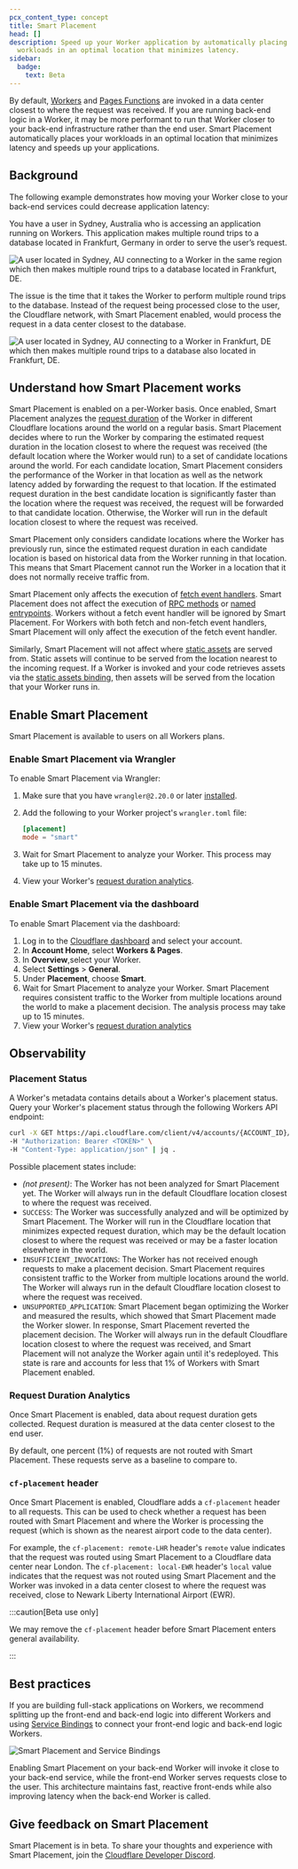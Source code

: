 ```yaml
---
pcx_content_type: concept
title: Smart Placement
head: []
description: Speed up your Worker application by automatically placing your
  workloads in an optimal location that minimizes latency.
sidebar:
  badge:
    text: Beta
---
```



By default, [Workers](/workers/) and [Pages Functions](/pages/functions/) are invoked in a data center closest to where the request was received. If you are running back-end logic in a Worker, it may be more performant to run that Worker closer to your back-end infrastructure rather than the end user. Smart Placement automatically places your workloads in an optimal location that minimizes latency and speeds up your applications.

## Background

The following example demonstrates how moving your Worker close to your back-end services could decrease application latency:

You have a user in Sydney, Australia who is accessing an application running on Workers. This application makes multiple round trips to a database located in Frankfurt, Germany in order to serve the user’s request.

![A user located in Sydney, AU connecting to a Worker in the same region which then makes multiple round trips to a database located in Frankfurt, DE. ](~/assets/images/workers/platform/workers-smart-placement-disabled.png)

The issue is the time that it takes the Worker to perform multiple round trips to the database. Instead of the request being processed close to the user, the Cloudflare network, with Smart Placement enabled, would process the request in a data center closest to the database.

![A user located in Sydney, AU connecting to a Worker in Frankfurt, DE which then makes multiple round trips to a database also located in Frankfurt, DE. ](~/assets/images/workers/platform/workers-smart-placement-enabled.png)

## Understand how Smart Placement works

Smart Placement is enabled on a per-Worker basis. Once enabled, Smart Placement analyzes the [request duration](/workers/observability/metrics-and-analytics/#request-duration) of the Worker in different Cloudflare locations around the world on a regular basis. Smart Placement decides where to run the Worker by comparing the estimated request duration in the location closest to where the request was received (the default location where the Worker would run) to a set of candidate locations around the world. For each candidate location, Smart Placement considers the performance of the Worker in that location as well as the network latency added by forwarding the request to that location. If the estimated request duration in the best candidate location is significantly faster than the location where the request was received, the request will be forwarded to that candidate location. Otherwise, the Worker will run in the default location closest to where the request was received.

Smart Placement only considers candidate locations where the Worker has previously run, since the estimated request duration in each candidate location is based on historical data from the Worker running in that location. This means that Smart Placement cannot run the Worker in a location that it does not normally receive traffic from.

Smart Placement only affects the execution of [fetch event handlers](/workers/runtime-apis/handlers/fetch/). Smart Placement does not affect the execution of [RPC methods](/workers/runtime-apis/rpc/) or [named entrypoints](/workers/runtime-apis/bindings/service-bindings/rpc/#named-entrypoints). Workers without a fetch event handler will be ignored by Smart Placement. For Workers with both fetch and non-fetch event handlers, Smart Placement will only affect the execution of the fetch event handler.

Similarly, Smart Placement will not affect where [static assets](/workers/static-assets/) are served from. Static assets will continue to be served from the location nearest to the incoming request. If a Worker is invoked and your code retrieves assets via the [static assets binding](https://developers.cloudflare.com/workers/static-assets/binding/), then assets will be served from the location that your Worker runs in.

## Enable Smart Placement

Smart Placement is available to users on all Workers plans.

### Enable Smart Placement via Wrangler

To enable Smart Placement via Wrangler:

1. Make sure that you have `wrangler@2.20.0` or later [installed](/workers/wrangler/install-and-update/).

2. Add the following to your Worker project's `wrangler.toml` file:

   <WranglerConfig>

   ```toml
   [placement]
   mode = "smart"
   ```

   </WranglerConfig>

3. Wait for Smart Placement to analyze your Worker. This process may take up to 15 minutes.

4. View your Worker's [request duration analytics](/workers/observability/metrics-and-analytics/#request-duration).

### Enable Smart Placement via the dashboard

To enable Smart Placement via the dashboard:

1. Log in to the [Cloudflare dashboard](https://dash.cloudflare.com) and select your account.
2. In **Account Home**, select **Workers & Pages**.
3. In **Overview**,select your Worker.
4. Select **Settings** > **General**.
5. Under **Placement**, choose **Smart**.
6. Wait for Smart Placement to analyze your Worker. Smart Placement requires consistent traffic to the Worker from multiple locations around the world to make a placement decision. The analysis process may take up to 15 minutes.
7. View your Worker's [request duration analytics](/workers/observability/metrics-and-analytics/#request-duration)

## Observability

### Placement Status

A Worker's metadata contains details about a Worker's placement status. Query your Worker's placement status through the following Workers API endpoint:

```bash
curl -X GET https://api.cloudflare.com/client/v4/accounts/{ACCOUNT_ID}/workers/services/{WORKER_NAME} \
-H "Authorization: Bearer <TOKEN>" \
-H "Content-Type: application/json" | jq .
```

Possible placement states include:

- _(not present)_: The Worker has not been analyzed for Smart Placement yet. The Worker will always run in the default Cloudflare location closest to where the request was received.
- `SUCCESS`: The Worker was successfully analyzed and will be optimized by Smart Placement. The Worker will run in the Cloudflare location that minimizes expected request duration, which may be the default location closest to where the request was received or may be a faster location elsewhere in the world.
- `INSUFFICIENT_INVOCATIONS`: The Worker has not received enough requests to make a placement decision. Smart Placement requires consistent traffic to the Worker from multiple locations around the world. The Worker will always run in the default Cloudflare location closest to where the request was received.
- `UNSUPPORTED_APPLICATION`: Smart Placement began optimizing the Worker and measured the results, which showed that Smart Placement made the Worker slower. In response, Smart Placement reverted the placement decision. The Worker will always run in the default Cloudflare location closest to where the request was received, and Smart Placement will not analyze the Worker again until it's redeployed. This state is rare and accounts for less that 1% of Workers with Smart Placement enabled.

### Request Duration Analytics

Once Smart Placement is enabled, data about request duration gets collected. Request duration is measured at the data center closest to the end user.

By default, one percent (1%) of requests are not routed with Smart Placement. These requests serve as a baseline to compare to.

### `cf-placement` header

Once Smart Placement is enabled, Cloudflare adds a `cf-placement` header to all requests. This can be used to check whether a request has been routed with Smart Placement and where the Worker is processing the request (which is shown as the nearest airport code to the data center).

For example, the `cf-placement: remote-LHR` header's `remote` value indicates that the request was routed using Smart Placement to a Cloudflare data center near London. The `cf-placement: local-EWR` header's `local` value indicates that the request was not routed using Smart Placement and the Worker was invoked in a data center closest to where the request was received, close to Newark Liberty International Airport (EWR).

:::caution[Beta use only]

We may remove the `cf-placement` header before Smart Placement enters general availability.

:::

## Best practices

If you are building full-stack applications on Workers, we recommend splitting up the front-end and back-end logic into different Workers and using [Service Bindings](/workers/runtime-apis/bindings/service-bindings/) to connect your front-end logic and back-end logic Workers.

![Smart Placement and Service Bindings](~/assets/images/workers/platform/smart-placement-service-bindings.png)

Enabling Smart Placement on your back-end Worker will invoke it close to your back-end service, while the front-end Worker serves requests close to the user. This architecture maintains fast, reactive front-ends while also improving latency when the back-end Worker is called.

## Give feedback on Smart Placement

Smart Placement is in beta. To share your thoughts and experience with Smart Placement, join the [Cloudflare Developer Discord](https://discord.cloudflare.com).
